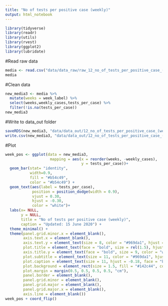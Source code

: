 ```yaml
---
title: "No of tests per positive case (weekly)"
output: html_notebook
---
```


```r
library(tidyverse)
library(readr)
library(utils)
library(rvest)
library(ggplot2)
library(lubridate)
```

#Read raw data
```r
media <- read.csv("data/data_raw/raw_12_no_of_tests_per_positive_case_(weekly)/case_media.csv", na.strings = "", fill = TRUE, header = TRUE, stringsAsFactors = TRUE)
media
```

#Clean data
```r
new_media3 <- media %>% 
  mutate(weeks = week_label) %>% 
  select(weeks,weekly_cases,tests_per_case) %>% 
  filter(!is.na(tests_per_case)) 
new_media3
```


#Write to data_out folder
```r
saveRDS(new_media3, "data/data_out/12_no_of_tests_per_positive_case_(weekly).rds")
write.csv(new_media3, "data/data_out/12_no_of_tests_per_positive_case_(weekly).csv")
```

#Plot
```r
week_pos <- ggplot(data = new_media3, 
                    mapping = aes(x = reorder(weeks, -weekly_cases),
                                  y = tests_per_case))+
  geom_bar(stat= "identity",
           width=0.9,
           fill = "#b54c49",
           color = "#b54c49") +
  geom_text(aes(label = tests_per_case), 
            position = position_dodge(width = 0.9), 
            vjust = 0.30,
            hjust = -0.30,
            color = "white")+
  labs(x= NULL,
       y = NULL,
       title = "No of tests per positive case (weekly)",
       caption = "Updated: 15 June 2020") + 
  theme_minimal() + 
  theme(panel.grid.minor.x = element_blank(), 
        axis.text.x = element_blank(),
        axis.text.y = element_text(size = 8, color = "#969da1", hjust = 1.0, vjust = 0),
        plot.title = element_text(face = "bold", size = rel(1.5), hjust = -0.25, colour = "white"),
        axis.title.y = element_text(face = "bold", size = 9, color = "white"),
        plot.subtitle = element_text(size = 11, color = "#969da1", hjust = -0.50),
        plot.caption = element_text(size = 11, hjust = -0.18, face = "bold", color = "white"),
        plot.background = element_rect(size = 1.5, fill = "#142c44", colour = "#969da1"),
        plot.margin = margin(0.5, 0.5, 0.5, 0.5, "cm"),
        panel.border = element_blank(),
        panel.grid.minor = element_blank(),
        panel.grid.major = element_blank(),
        panel.grid.major.x = element_blank(),
        axis.line = element_blank())
week_pos + coord_flip()
```